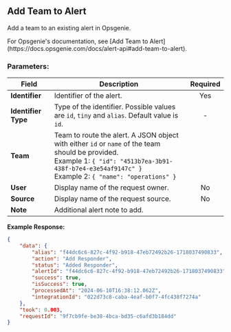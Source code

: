 
## Add Team to Alert

Add a team to an existing alert in Opsgenie.

<Callout type="info">
	For Opsgenie's documentation, see [Add Team to
	Alert](https://docs.opsgenie.com/docs/alert-api#add-team-to-alert).
</Callout>

### Parameters:

| Field               | Description                                                                                                                                                                                                       | Required |
| ------------------- | ----------------------------------------------------------------------------------------------------------------------------------------------------------------------------------------------------------------- | :------: |
| **Identifier**      | Identifier of the alert.                                                                                                                                                                                          |   Yes    |
| **Identifier Type** | Type of the identifier. Possible values are `id`, `tiny` and `alias`. Default value is `id`.                                                                                                                      |    -     |
| **Team**            | Team to route the alert. A JSON object with either `id` or `name` of the team should be provided. <br/> Example 1: `{ "id": "4513b7ea-3b91-438f-b7e4-e3e54af9147c" }` <br/> Example 2: `{ "name": "operations" }` |
| **User**            | Display name of the request owner.                                                                                                                                                                                |    No    |
| **Source**          | Display name of the request source.                                                                                                                                                                               |    No    |
| **Note**            | Additional alert note to add.                                                                                                                                                                                     |

**Example Response:**

```json
{
	"data": {
		"alias": "f44dc6c6-827c-4f92-b918-47eb72492b26-1718037490833",
		"action": "Add Responder",
		"status": "Added Responder",
		"alertId": "f44dc6c6-827c-4f92-b918-47eb72492b26-1718037490833",
		"success": true,
		"isSuccess": true,
		"processedAt": "2024-06-10T16:38:12.062Z",
		"integrationId": "022d73c8-caba-4eaf-b0f7-4fc438f7274a"
	},
	"took": 0.003,
	"requestId": "9f7cb9fe-be38-4bca-bd35-c6afd3b184dd"
}
```
